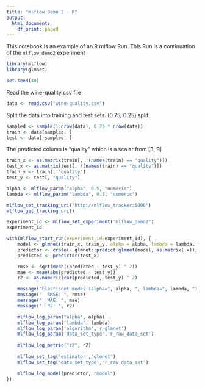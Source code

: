 ```yaml
---
title: "mlflow Demo 2 - R"
output:
  html_document:
    df_print: paged
---
```


This notebook is an example of an R mlflow Run.  This Run is a continuation of the `mlflow_demo2` experiment

```r
library(mlflow)
library(glmnet)

set.seed(40)
```

Read the wine-quality csv file
 
```r
data <- read.csv("wine-quality.csv")
```

Split the data into training and test sets. (0.75, 0.25) split.

```r
sampled <- sample(1:nrow(data), 0.75 * nrow(data))
train <- data[sampled, ]
test <- data[-sampled, ]
```

The predicted column is "quality" which is a scalar from [3, 9]

```r
train_x <- as.matrix(train[, !(names(train) == "quality")])
test_x <- as.matrix(test[, !(names(train) == "quality")])
train_y <- train[, "quality"]
test_y <- test[, "quality"]
```

```r
alpha <- mlflow_param("alpha", 0.5, "numeric")
lambda <- mlflow_param("lambda", 0.5, "numeric")
```


```r


mlflow_set_tracking_uri("http://mlflow_tracker:5000")
mlflow_get_tracking_uri()


```
```r
experiment_id <- mlflow_set_experiment('mlflow_demo2')
experiment_id
```

```r
with(mlflow_start_run(experiment_id=experiment_id), {
    model <- glmnet(train_x, train_y, alpha = alpha, lambda = lambda, family = "gaussian")
    predictor <- crate(~ glmnet::predict.glmnet(model, as.matrix(.x)), model)
    predicted <- predictor(test_x)

    rmse <- sqrt(mean((predicted - test_y) ^ 2))
    mae <- mean(abs(predicted - test_y))
    r2 <- as.numeric(cor(predicted, test_y) ^ 2)

    message("Elasticnet model (alpha=", alpha, ", lambda=", lambda, "):")
    message("  RMSE: ", rmse)
    message("  MAE: ", mae)
    message("  R2: ", r2)

    mlflow_log_param("alpha", alpha)
    mlflow_log_param("lambda", lambda)
    mlflow_log_param('algorithm','r-glmnet')
    mlflow_log_param('data_set_type','r_raw_data_set')
    
    mlflow_log_metric("r2", r2)
    
    mlflow_set_tag('estimator','glmnet')
    mlflow_set_tag('data_set_type','r_raw_data_set')

    mlflow_log_model(predictor, "model")
})
```

